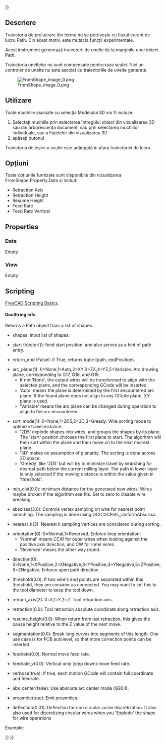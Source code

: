 <languages/>

<div class="mw-translate-fuzzy">
{{VeryImportantMessage|To use this enable experimental feature you have to [[Path_experimental|enable Experimental Features]]}}
</div>

{{UnfinishedDocu{{#translation:}}}}

{{Docnav
|[[CAM_Probe|Probe]]
|[[CAM_Copy|Copy]]
|[[CAM_Workbench|CAM]]
|IconL=CAM_Probe.svg
|IconR=CAM_Copy.svg
|IconC=Workbench_CAM.svg
}}

<div class="mw-translate-fuzzy">
{{GuiCommand|Name=Path FromShapes|Workbenches=[[Path Workbench|Path]]|MenuLocation=Path → Partial commands → From Shape|Shortcut=|SeeAlso=}}
</div>

<span id="Description"></span>
==Descriere==

<div class="mw-translate-fuzzy">
Traiectoria de prelucrare din forme nu se potrivește cu fluxul curent de lucru Path. Din acest motiv, este mutat la funcții experimentale.
</div> 

<div class="mw-translate-fuzzy">
Acest instrument generează traiectorii de unelte de la marginile unui obiect Path.
</div> 

<div class="mw-translate-fuzzy">
Traiectoria uneltelor nu sunt compensate pentru raza sculei. Nici un controler de unelte nu este asociat cu traiectoriile de unelte generate.
</div>

<div class="mw-translate-fuzzy">
[[File:FromShape image 0.png]]
</div>

<span id="Usage"></span>
==Utilizare==

<div class="mw-translate-fuzzy">
Toate muchiile asociate cu selecția Modelului 3D vor fi incluse.  
# Selectați muchiile prin selectarea întregului obiect din vizualizarea 3D sau din arborescența document, sau prin selectarea muchiilor individuale, sau a Fațetelor din vizualizarea 3D
# apăsați butonul {{KEY|[[Image:Path_GcodeFromShape.png ‎|16px]] [[Path_Shape|From Shape]]}}
</div>

<div class="mw-translate-fuzzy">
Traiectoria de ieșire a sculei este adăugată în afara traiectoriei de lucru.
</div>

<span id="Options"></span>
==Opțiuni==

<div class="mw-translate-fuzzy">
Toate opțiunile furnizate sunt disponibile din vizualizarea FromShape.Property.Data și includ:
*Retraction Axis
*Retraction Height
*Resume Height
*Feed Rate
*Feed Rate Vertical
</div>

==Properties==

===Data===

Empty

===View===

Empty

==Scripting==

{{Emphasis|See also:}} [[FreeCAD_Scripting_Basics|FreeCAD Scripting Basics]].

====DocString Info====

Returns a Path object from a list of shapes.

* shapes: input list of shapes.

* start (Vector()): feed start position, and also serves as a hint of path entry.

* return_end (False): if True, returns tuple (path, endPosition).

* arc_plane(1): 0=None,1=Auto,2=XY,3=ZX,4=YZ,5=Variable. Arc drawing plane, corresponding to G17, G18, and G19.
**If not 'None', the output wires will be transformed to align with the selected plane, and the corresponding GCode will be inserted.
**'Auto' means the plane is determined by the first encountered arc plane. If the found plane does not align to any GCode plane, XY plane is used.
**'Variable' means the arc plane can be changed during operation to align to the arc encountered.

* sort_mode(1): 0=None,1=2D5,2=3D,3=Greedy. Wire sorting mode to optimize travel distance.
**'2D5' explode shapes into wires, and groups the shapes by its plane. The 'start' position chooses the first plane to start. The algorithm will then sort within the plane and then move on to the next nearest plane.
**'3D' makes no assumption of planarity. The sorting is done across 3D space.
**'Greedy' like '2D5' but will try to minimize travel by searching for nearest path below the current milling layer. The path in lower layer is only selected if the moving distance is within the value given in 'threshold'.

* min_dist(0.0): minimum distance for the generated new wires. Wires maybe broken if the algorithm see fits. Set to zero to disable wire breaking.

* abscissa(3.0): Controls vertex sampling on wire for nearest point searching. The sampling is done using OCC GCPnts_UniformAbscissa.

* nearest_k(3): Nearest k sampling vertices are considered during sorting.

* orientation(0): 0=Normal,1=Reversed. Enforce loop orientation:
**'Normal' means CCW for outer wires when looking against the positive axis direction, and CW for inner wires.
**'Reversed' means the other way round.

* direction(0): 0=None,1=XPositive,2=XNegative,3=YPositive,4=YNegative,5=ZPositive,6=ZNegative. Enforce open path direction.

* threshold(0.0): If two wire's end points are separated within this threshold, they are consider as connected. You may want to set this to the tool diameter to keep the tool down.

* retract_axis(2): 0=X,1=Y,2=Z. Tool retraction axis.

* retraction(0.0): Tool retraction absolute coordinate along retraction axis.

* resume_height(0.0): When return from last retraction, this gives the pause height relative to the Z value of the next move.

* segmentation(0.0): Break long curves into segments of this length. One use case is for PCB autolevel, so that more correction points can be inserted.

* feedrate(0.0): Normal move feed rate.

* feedrate_v(0.0): Vertical only (step down) move feed rate.

* verbose(true): If true, each motion GCode will contain full coordinate and feedrate.

* abs_center(false): Use absolute arc center mode (G90.1).

* preamble(true): Emit preambles.

* deflection(0.01): Deflection for non circular curve discretization. It also also used for discretizing circular wires when you 'Explode' the shape for wire operations

Example:

{{Code|code=
shapes = [Box.Shape]
Path.fromShapes(shapes, start=Vector(), return_end=False, arc_plane=1, sort_mode=1, min_dist=0.0, abscissa=3.0, nearest_k=3, orientation=0, direction=0, threshold=0.0, retract_axis=2, retraction=0.0, resume_height=0.0, segmentation=0.0, feedrate=0.0, feedrate_v=0.0, verbose=True, abs_center=False, preamble=True, deflection=0.01)
}}


{{Docnav
|[[CAM_Probe|Probe]]
|[[CAM_Copy|Copy]]
|[[CAM_Workbench|CAM]]
|IconL=CAM_Probe.svg
|IconR=CAM_Copy.svg
|IconC=Workbench_CAM.svg
}}

{{CAM_Tools_navi{{#translation:}}}}
{{Userdocnavi{{#translation:}}}}